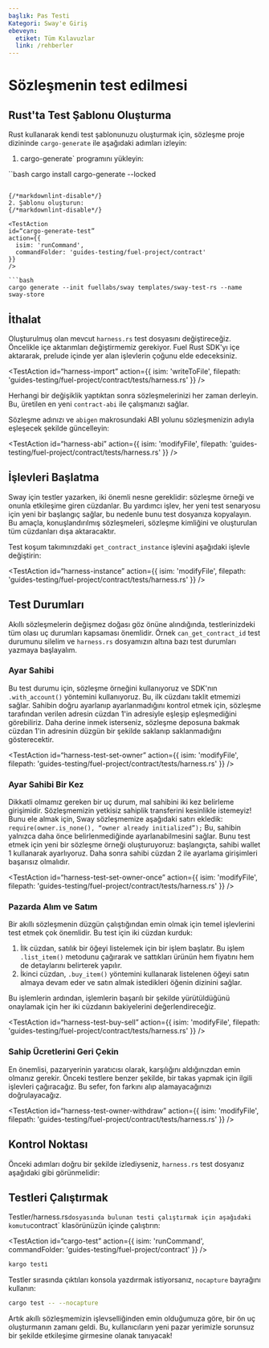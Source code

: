 ```yaml
---
başlık: Pas Testi
Kategori: Sway'e Giriş
ebeveyn:
  etiket: Tüm Kılavuzlar
  link: /rehberler
---
```


# Sözleşmenin test edilmesi

## Rust'ta Test Şablonu Oluşturma

Rust kullanarak kendi test şablonunuzu oluşturmak için, sözleşme proje dizininde `cargo-generate` ile aşağıdaki adımları izleyin:

1. cargo-generate` programını yükleyin:

``bash
cargo install cargo-generate --locked
```

{/*markdownlint-disable*/}
2. Şablonu oluşturun:
{/*markdownlint-disable*/}

<TestAction
id=“cargo-generate-test”
action={{
  isim: 'runCommand',
  commandFolder: 'guides-testing/fuel-project/contract'
}}
/>

```bash
cargo generate --init fuellabs/sway templates/sway-test-rs --name sway-store
```

<TextImport
  file=“../counter-dapp/building-a-smart-contract.mdx”
  comment=“rust_harness”
  commentType=“{/*”
/>

## İthalat

Oluşturulmuş olan mevcut `harness.rs` test dosyasını değiştireceğiz. Öncelikle içe aktarımları değiştirmemiz gerekiyor. Fuel Rust SDK'yı içe aktararak, prelude içinde yer alan işlevlerin çoğunu elde edeceksiniz.

<TestAction
id=“harness-import”
action={{
  isim: 'writeToFile',
  filepath: 'guides-testing/fuel-project/contract/tests/harness.rs'
}}
/>

<CodeImport
  file=“../../examples/intro-to-sway/contract/tests/harness.rs”
  comment=“rs_import”
  commentType=“//”
  lang=“rust”
/>

Herhangi bir değişiklik yaptıktan sonra sözleşmelerinizi her zaman derleyin. Bu, üretilen en yeni `contract-abi` ile çalışmanızı sağlar.

Sözleşme adınızı ve `abigen` makrosundaki ABI yolunu sözleşmenizin adıyla eşleşecek şekilde güncelleyin:

<TestAction
id=“harness-abi”
action={{
  isim: 'modifyFile',
  filepath: 'guides-testing/fuel-project/contract/tests/harness.rs'
}}
/>

<CodeImport
  file=“../../examples/intro-to-sway/contract/tests/harness.rs”
  comment=“rs_abi”
  commentType=“//”
  lang=“rust”
/>

## İşlevleri Başlatma

Sway için testler yazarken, iki önemli nesne gereklidir: sözleşme örneği ve onunla etkileşime giren cüzdanlar. Bu yardımcı işlev, her yeni test senaryosu için yeni bir başlangıç sağlar, bu nedenle bunu test dosyanıza kopyalayın. Bu amaçla, konuşlandırılmış sözleşmeleri, sözleşme kimliğini ve oluşturulan tüm cüzdanları dışa aktaracaktır.

Test koşum takımınızdaki `get_contract_instance` işlevini aşağıdaki işlevle değiştirin:

<TestAction
id=“harness-instance”
action={{
  isim: 'modifyFile',
  filepath: 'guides-testing/fuel-project/contract/tests/harness.rs'
}}
/>

<CodeImport
  file=“../../examples/intro-to-sway/contract/tests/harness.rs”
  comment=“rs_contract_instance_parent”
  commentType=“//”
  lang=“rust”
/>

## Test Durumları

Akıllı sözleşmelerin değişmez doğası göz önüne alındığında, testlerinizdeki tüm olası uç durumları kapsaması önemlidir.
Örnek `can_get_contract_id` test durumunu silelim ve `harness.rs` dosyamızın altına bazı test durumları yazmaya başlayalım.

### Ayar Sahibi

Bu test durumu için, sözleşme örneğini kullanıyoruz ve SDK'nın `.with_account()` yöntemini kullanıyoruz. Bu, ilk cüzdanı taklit etmemizi sağlar. Sahibin doğru ayarlanıp ayarlanmadığını kontrol etmek için, sözleşme tarafından verilen adresin cüzdan 1'in adresiyle eşleşip eşleşmediğini görebiliriz. Daha derine inmek isterseniz, sözleşme deposuna bakmak cüzdan 1'in adresinin düzgün bir şekilde saklanıp saklanmadığını gösterecektir.

<TestAction
id=“harness-test-set-owner”
action={{
  isim: 'modifyFile',
  filepath: 'guides-testing/fuel-project/contract/tests/harness.rs'
}}
/>

<CodeImport
  file=“../../examples/intro-to-sway/contract/tests/harness.rs”
  comment=“rs_test_set_owner”
  commentType=“//”
  lang=“rust”
/>

### Ayar Sahibi Bir Kez

Dikkatli olmamız gereken bir uç durum, mal sahibini iki kez belirleme girişimidir. Sözleşmemizin yetkisiz sahiplik transferini kesinlikle istemeyiz! Bunu ele almak için, Sway sözleşmemize aşağıdaki satırı ekledik: `require(owner.is_none(), “owner already initialized”);`
Bu, sahibin yalnızca daha önce belirlenmediğinde ayarlanabilmesini sağlar. Bunu test etmek için yeni bir sözleşme örneği oluşturuyoruz: başlangıçta, sahibi wallet 1 kullanarak ayarlıyoruz. Daha sonra sahibi cüzdan 2 ile ayarlama girişimleri başarısız olmalıdır.

<TestAction
id=“harness-test-set-owner-once”
action={{
  isim: 'modifyFile',
  filepath: 'guides-testing/fuel-project/contract/tests/harness.rs'
}}
/>

<CodeImport
  file=“../../examples/intro-to-sway/contract/tests/harness.rs”
  comment=“rs_test_set_owner_once”
  commentType=“//”
  lang=“rust”
/>

### Pazarda Alım ve Satım

Bir akıllı sözleşmenin düzgün çalıştığından emin olmak için temel işlevlerini test etmek çok önemlidir.
Bu test için iki cüzdan kurduk:

1. İlk cüzdan, satılık bir öğeyi listelemek için bir işlem başlatır. Bu işlem `.list_item()` metodunu çağırarak ve sattıkları ürünün hem fiyatını hem de detaylarını belirterek yapılır.
2. İkinci cüzdan, `.buy_item()` yöntemini kullanarak listelenen öğeyi satın almaya devam eder ve satın almak istedikleri öğenin dizinini sağlar.

Bu işlemlerin ardından, işlemlerin başarılı bir şekilde yürütüldüğünü onaylamak için her iki cüzdanın bakiyelerini değerlendireceğiz.

<TestAction
id=“harness-test-buy-sell”
action={{
  isim: 'modifyFile',
  filepath: 'guides-testing/fuel-project/contract/tests/harness.rs'
}}
/>

<CodeImport
  file=“../../examples/intro-to-sway/contract/tests/harness.rs”
  comment=“rs_test_list_and_buy_item”
  commentType=“//”
  lang=“rust”
/>

### Sahip Ücretlerini Geri Çekin

En önemlisi, pazaryerinin yaratıcısı olarak, karşılığını aldığınızdan emin olmanız gerekir. Önceki testlere benzer şekilde, bir takas yapmak için ilgili işlevleri çağıracağız. Bu sefer, fon farkını alıp alamayacağınızı doğrulayacağız.

<TestAction
id=“harness-test-owner-withdraw”
action={{
  isim: 'modifyFile',
  filepath: 'guides-testing/fuel-project/contract/tests/harness.rs'
}}
/>

<CodeImport
  file=“../../examples/intro-to-sway/contract/tests/harness.rs”
  comment=“rs_test_withdraw_funds”
  commentType=“//”
  lang=“rust”
/>

## Kontrol Noktası

Önceki adımları doğru bir şekilde izlediyseniz, `harness.rs` test dosyanız aşağıdaki gibi görünmelidir:

<CodeImport
  file=“../../examples/intro-to-sway/contract/tests/harness.rs”
  comment=“all”
  commentType=“//”
  lang=“rust”
/>

## Testleri Çalıştırmak

Testler/harness.rs` dosyasında bulunan testi çalıştırmak için aşağıdaki komutu `contract` klasörünüzün içinde çalıştırın:

<TestAction
id=“cargo-test”
action={{
  isim: 'runCommand',
  commandFolder: 'guides-testing/fuel-project/contract'
}}
/>

```sh
kargo testi̇
```

Testler sırasında çıktıları konsola yazdırmak istiyorsanız, `nocapture` bayrağını kullanın:

```sh
cargo test -- --nocapture
```

Artık akıllı sözleşmemizin işlevselliğinden emin olduğumuza göre, bir ön uç oluşturmanın zamanı geldi. Bu, kullanıcıların yeni pazar yerimizle sorunsuz bir şekilde etkileşime girmesine olanak tanıyacak!

